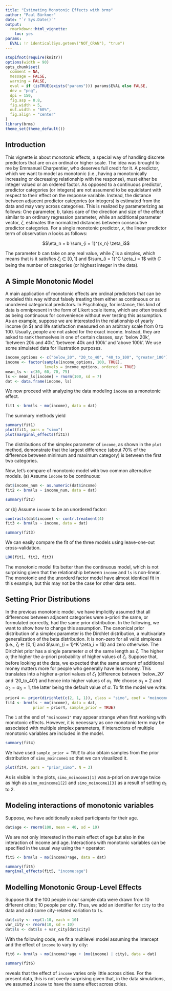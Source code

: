 ```yaml
---
title: "Estimating Monotonic Effects with brms"
author: "Paul Bürkner"
date: "`r Sys.Date()`"
output: 
  rmarkdown::html_vignette:
    toc: yes
params:
  EVAL: !r identical(Sys.getenv("NOT_CRAN"), "true")
---
```


<!--
%\VignetteEngine{knitr::rmarkdown}
%\VignetteIndexEntry{Estimate monotonic effects with brms}
%\VignetteEncoding{UTF-8}
-->

```r
stopifnot(require(knitr))
options(width = 90)
opts_chunk$set(
  comment = NA,
  message = FALSE,
  warning = FALSE,
  eval = if (isTRUE(exists("params"))) params$EVAL else FALSE,
  dev = "png",
  dpi = 150,
  fig.asp = 0.8,
  fig.width = 5,
  out.width = "60%",
  fig.align = "center"
)
library(brms)
theme_set(theme_default())
```

## Introduction

This vignette is about monotonic effects, a special way of handling discrete predictors that are on an ordinal or higher scale. The idea was brought to me by Emmanuel Charpentier, who deserves full credit for it. A predictor, which we want to model as monotonic (i.e., having a monotonically increasing or decreasing relationship with the response), must either be integer valued or an ordered factor. As opposed to a continuous predictor, predictor categories (or integers) are not assumend to be equidistant with respect to their effect on the response variable. Instead, the distance between adjacent predictor categories (or integers) is estimated from the data and may vary across categories. This is realized by parameterizing as follows: One parameter, $b$, takes care of the direction and size of the effect similar to an ordinary regression parameter, while an additional parameter vector, $\zeta$, estimates the normalized distances between consecutive predictor categories. For a single monotonic predictor, $x$, the linear predictor term of observation $n$ looks as follows:

$$\eta_n = b \sum_{i = 1}^{x_n} \zeta_i$$

The parameter $b$ can take on any real value, while $\zeta$ is a simplex, which means that is it satisfies $\zeta_i \in [0,1]$ and $\sum_{i = 1}^C \zeta_i = 1$ with $C$ being the number of categories (or highest integer in the data).

## A Simple Monotonic Model

A main application of monotonic effects are ordinal predictors that can be modeled this way without falsely treating them either as continuous or as unordered categorical predictors. In Psychology, for instance, this kind of data is omnipresent in the form of Likert scale items, which are often treated as being continuous for convenience without ever testing this assumption. As an example, suppose we are interested in the relationship of yearly income (in $) and life satisfaction measured on an arbitrary scale from 0 to 100. Usually, people are not asked for the exact income. Instead, they are asked to rank themselves in one of certain classes, say: 'below 20k', 'between 20k and 40k', 'between 40k and 100k' and 'above 100k'. We use some simulated data for illustration purposes.

```r
income_options <- c("below_20", "20_to_40", "40_to_100", "greater_100")
income <- factor(sample(income_options, 100, TRUE), 
                 levels = income_options, ordered = TRUE)
mean_ls <- c(30, 60, 70, 75)
ls <- mean_ls[income] + rnorm(100, sd = 7)
dat <- data.frame(income, ls)
```

We now proceed with analyzing the data modeling `income` as a monotonic effect.

```r
fit1 <- brm(ls ~ mo(income), data = dat)
```

The summary methods yield

```r
summary(fit1)
plot(fit1, pars = "simo")
plot(marginal_effects(fit1))
```

The distributions of the simplex parameter of `income`, as shown in the `plot` method, demonstrate that the largest difference (about 70% of the difference between minimum and maximum category) is between the first two categories.

Now, let's compare of monotonic model with two common alternative models. (a) Assume `income` to be continuous:

```r
dat$income_num <- as.numeric(dat$income)
fit2 <- brm(ls ~ income_num, data = dat)
```


```r
summary(fit2)
```

or (b) Assume `income` to be an unordered factor:

```r
contrasts(dat$income) <- contr.treatment(4)
fit3 <- brm(ls ~ income, data = dat)
```

```r
summary(fit3)
```

We can easily compare the fit of the three models using leave-one-out cross-validation.

```r
LOO(fit1, fit2, fit3)
```

The monotonic model fits better than the continuous model, which is not surprising given that the relationship between `income` and `ls` is non-linear. The monotonic and the unorderd factor model have almost identical fit in this example, but this may not be the case for other data sets.

## Setting Prior Distributions

In the previous monotonic model, we have implicitly assumed that all differences between adjacent categories were a-priori the same, or formulated correctly, had the same prior distribution. In the following, we want to show how to change this assumption. The canonical prior distribution of a simplex parameter is the Dirchlet distribution, a multivariate generalization of the beta distribution. It is non-zero for all valid simplexes (i.e., $\zeta_i \in [0,1]$ and $\sum_{i = 1}^K \zeta_i = 1$) and zero otherwise. The Dirichlet prior has a single parameter $\alpha$ of the same length as $\zeta$. The higher $\alpha_i$ the higher the a-priori probability of higher values of $\zeta_i$. Suppose that, before looking at the data, we expected that the same amount of additional money matters more for people who generally have less money. This translates into a higher a-priori values of $\zeta_1$ (difference between 'below_20' and '20_to_40') and hence into higher values of $\alpha_1$. We choose $\alpha_1 = 2$ and $\alpha_2 = \alpha_3 = 1$, the latter being the default value of $\alpha$. To fit the model we write:

```r
prior4 <- prior(dirichlet(c(2, 1, 1)), class = "simo", coef = "moincome1")
fit4 <- brm(ls ~ mo(income), data = dat,
            prior = prior4, sample_prior = TRUE)
```

The `1` at the end of `"moincome1"` may appear strange when first working with monotonic effects. However, it is necessary as one monotonic term may be associated with multiple simplex parameters, if interactions of multiple monotonic variables are included in the model.

```r
summary(fit4)
```

We have used `sample_prior = TRUE` to also obtain samples from the prior distribution of `simo_moincome1` so that we can visualized it.

```r
plot(fit4, pars = "prior_simo", N = 3)
```

As is visible in the plots, `simo_moincome1[1]` was a-priori on average twice as high as `simo_moincome1[2]` and `simo_moincome1[3]` as a result of setting $\alpha_1$ to 2.

## Modeling interactions of monotonic variables

Suppose, we have additionally asked participants for their age.

```r
dat$age <- rnorm(100, mean = 40, sd = 10)
```

We are not only interested in the main effect of age but also in the interaction of income and age. Interactions with monotonic variables can be specified in the usual way using the `*` operator:

```r
fit5 <- brm(ls ~ mo(income)*age, data = dat)
```

```r
summary(fit5)
marginal_effects(fit5, "income:age")
```

## Modelling Monotonic Group-Level Effects

Suppose that the 100 people in our sample data were drawn from 10 different cities; 10 people per city. Thus, we add an identifier for `city` to the data and add some city-related variation to `ls`.

```r
dat$city <- rep(1:10, each = 10)
var_city <- rnorm(10, sd = 10)
dat$ls <- dat$ls + var_city[dat$city]
```

With the following code, we fit a multilevel model assuming the intercept and the effect of `income` to vary by city:

```r
fit6 <- brm(ls ~ mo(income)*age + (mo(income) | city), data = dat)
```

```r
summary(fit6)
```

reveals that the effect of `income` varies only little across cities. For the present data, this is not overly surprising given that, in the data simulations, we assumed `income` to have the same effect across cities.
